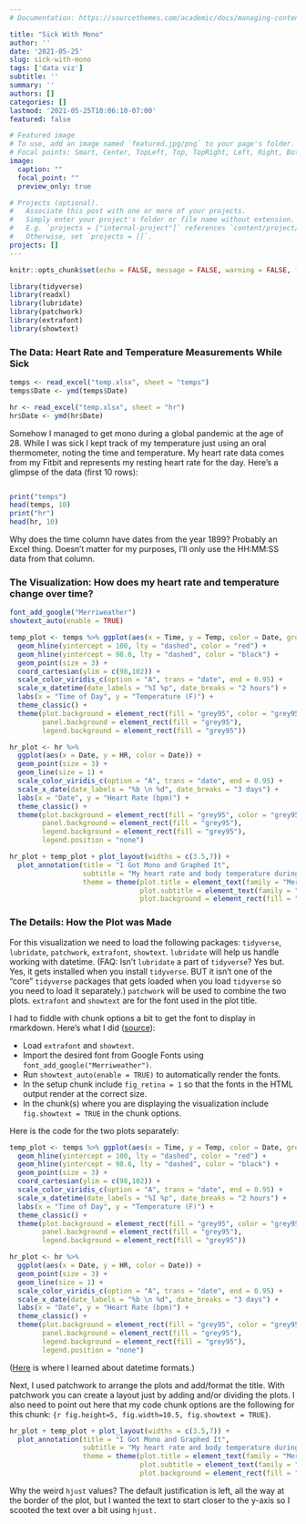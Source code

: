 ```yaml
---
# Documentation: https://sourcethemes.com/academic/docs/managing-content/

title: "Sick With Mono"
author: ''
date: '2021-05-25'
slug: sick-with-mono
tags: ['data viz']
subtitle: ''
summary: ''
authors: []
categories: []
lastmod: '2021-05-25T10:06:10-07:00'
featured: false

# Featured image
# To use, add an image named `featured.jpg/png` to your page's folder.
# Focal points: Smart, Center, TopLeft, Top, TopRight, Left, Right, BottomLeft, Bottom, BottomRight.
image:
  caption: ""
  focal_point: ""
  preview_only: true

# Projects (optional).
#   Associate this post with one or more of your projects.
#   Simply enter your project's folder or file name without extension.
#   E.g. `projects = ["internal-project"]` references `content/project/deep-learning/index.md`.
#   Otherwise, set `projects = []`.
projects: []
---
```


```r
knitr::opts_chunk$set(echo = FALSE, message = FALSE, warning = FALSE, fig_retina = 1, fig.path = "static")
```

```r
library(tidyverse)
library(readxl)
library(lubridate)
library(patchwork)
library(extrafont)
library(showtext)
```

### The Data: Heart Rate and Temperature Measurements While Sick

```r
temps <- read_excel("temp.xlsx", sheet = "temps")
temps$Date <- ymd(temps$Date)

hr <- read_excel("temp.xlsx", sheet = "hr")
hr$Date <- ymd(hr$Date)
```

Somehow I managed to get mono during a global pandemic at the age of 28. While I was sick I kept track of my temperature just using an oral thermometer, noting the time and temperature. My heart rate data comes from my Fitbit and represents my resting heart rate for the day. Here's a glimpse of the data (first 10 rows):

<style>
  .col2 {
    columns: 2 200px;         /* number of columns and width in pixels*/
    -webkit-columns: 2 200px; /* chrome, safari */
    -moz-columns: 2 200px;    /* firefox */
  }
  .col3 {
    columns: 3 100px;
    -webkit-columns: 3 100px;
    -moz-columns: 3 100px;
  }
</style>

<div class="col2">
```r
print("temps")
head(temps, 10)
print("hr")
head(hr, 10)
```
</div>

Why does the time column have dates from the year 1899? Probably an Excel thing. Doesn't matter for my purposes, I'll only use the HH:MM:SS data from that column.

### The Visualization: How does my heart rate and temperature change over time?

```r
font_add_google("Merriweather")
showtext_auto(enable = TRUE)
```

```r
temp_plot <- temps %>% ggplot(aes(x = Time, y = Temp, color = Date, group = Date)) +
  geom_hline(yintercept = 100, lty = "dashed", color = "red") +
  geom_hline(yintercept = 98.6, lty = "dashed", color = "black") +
  geom_point(size = 3) +
  coord_cartesian(ylim = c(98,102)) +
  scale_color_viridis_c(option = "A", trans = "date", end = 0.95) +
  scale_x_datetime(date_labels = "%I %p", date_breaks = "2 hours") +
  labs(x = "Time of Day", y = "Temperature (F)") +
  theme_classic() +
  theme(plot.background = element_rect(fill = "grey95", color = "grey95"),
        panel.background = element_rect(fill = "grey95"),
        legend.background = element_rect(fill = "grey95"))

hr_plot <- hr %>%
  ggplot(aes(x = Date, y = HR, color = Date)) +
  geom_point(size = 3) +
  geom_line(size = 1) +
  scale_color_viridis_c(option = "A", trans = "date", end = 0.95) +
  scale_x_date(date_labels = "%b \n %d", date_breaks = "3 days") +
  labs(x = "Date", y = "Heart Rate (bpm)") +
  theme_classic() +
  theme(plot.background = element_rect(fill = "grey95", color = "grey95"),
        panel.background = element_rect(fill = "grey95"),
        legend.background = element_rect(fill = "grey95"),
        legend.position = "none")

hr_plot + temp_plot + plot_layout(widths = c(3.5,7)) + 
  plot_annotation(title = "I Got Mono and Graphed It", 
                  subtitle = "My heart rate and body temperature during the two weeks I was out sick.",
                  theme = theme(plot.title = element_text(family = "Merriweather", size = 20, hjust = 0.07),
                                plot.subtitle = element_text(family = "Merriweather", hjust = 0.095),
                                plot.background = element_rect(fill = "grey95")))
```

### The Details: How the Plot was Made

For this visualization we need to load the following packages: `tidyverse`, `lubridate`, `patchwork`, `extrafont`, `showtext`. `lubridate` will help us handle working with datetime. (FAQ: Isn't `lubridate` a part of `tidyverse`? Yes but. Yes, it gets installed when you install `tidyverse`. BUT it isn't one of the "core" `tidyverse` packages that gets loaded when you load `tidyverse` so you need to load it separately.) `patchwork` will be used to combine the two plots. `extrafont` and `showtext` are for the font used in the plot title.

I had to fiddle with chunk options a bit to get the font to display in rmarkdown. Here's what I did ([source](https://cran.rstudio.com/web/packages/showtext/vignettes/introduction.html)):

*  Load `extrafont` and `showtext`.    
*  Import the desired font from Google Fonts using `font_add_google("Merriweather")`.    
*  Run `showtext_auto(enable = TRUE)` to automatically render the fonts.  
*  In the setup chunk include `fig_retina = 1` so that the fonts in the HTML output render at the correct size.  
*  In the chunk(s) where you are displaying the visualization include `fig.showtext = TRUE` in the chunk options.  

Here is the code for the two plots separately:

```r
temp_plot <- temps %>% ggplot(aes(x = Time, y = Temp, color = Date, group = Date)) +
  geom_hline(yintercept = 100, lty = "dashed", color = "red") +
  geom_hline(yintercept = 98.6, lty = "dashed", color = "black") +
  geom_point(size = 3) +
  coord_cartesian(ylim = c(98,102)) +
  scale_color_viridis_c(option = "A", trans = "date", end = 0.95) +
  scale_x_datetime(date_labels = "%I %p", date_breaks = "2 hours") +
  labs(x = "Time of Day", y = "Temperature (F)") +
  theme_classic() +
  theme(plot.background = element_rect(fill = "grey95", color = "grey95"),
        panel.background = element_rect(fill = "grey95"),
        legend.background = element_rect(fill = "grey95"))

hr_plot <- hr %>%
  ggplot(aes(x = Date, y = HR, color = Date)) +
  geom_point(size = 3) +
  geom_line(size = 1) +
  scale_color_viridis_c(option = "A", trans = "date", end = 0.95) +
  scale_x_date(date_labels = "%b \n %d", date_breaks = "3 days") +
  labs(x = "Date", y = "Heart Rate (bpm)") +
  theme_classic() +
  theme(plot.background = element_rect(fill = "grey95", color = "grey95"),
        panel.background = element_rect(fill = "grey95"),
        legend.background = element_rect(fill = "grey95"),
        legend.position = "none")
```

([Here](https://help.gnome.org/users/gthumb/stable/gthumb-date-formats.html.en) is where I learned about datetime formats.)

Next, I used patchwork to arrange the plots and add/format the title. With patchwork you can create a layout just by adding and/or dividing the plots. I also need to point out here that my code chunk options are the following for this chunk: `{r fig.height=5, fig.width=10.5, fig.showtext = TRUE}`.

```r
hr_plot + temp_plot + plot_layout(widths = c(3.5,7)) + 
  plot_annotation(title = "I Got Mono and Graphed It", 
                  subtitle = "My heart rate and body temperature during the two weeks I was out sick.",
                  theme = theme(plot.title = element_text(family = "Merriweather", size = 20, hjust = 0.07),
                                plot.subtitle = element_text(family = "Merriweather", hjust = 0.095),
                                plot.background = element_rect(fill = "grey95")))
```

Why the weird `hjust` values? The default justification is left, all the way at the border of the plot, but I wanted the text to start closer to the y-axis so I scooted the text over a bit using `hjust.`